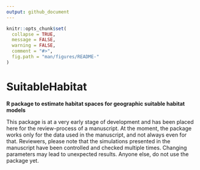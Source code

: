```yaml
---
output: github_document
---
```


```r
knitr::opts_chunk$set(
  collapse = TRUE,
  message = FALSE, 
  warning = FALSE,
  comment = "#>",
  fig.path = "man/figures/README-"
)
```

# SuitableHabitat
**R package to estimate habitat spaces for geographic suitable habitat models**

This package is at a very early stage of development and has been placed here for the review-process of a manuscript. At the moment, the package works only for the data used in the manuscript, and not always even for that. Reviewers, please note that the simulations presented in the manuscript have been controlled and checked multiple times. Changing parameters may lead to unexpected results. Anyone else, do not use the package yet. 
